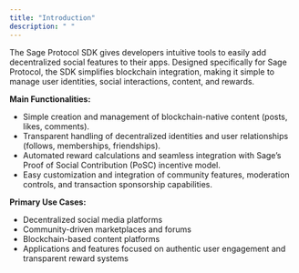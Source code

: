 ```yaml
---
title: "Introduction"
description: " "
---
```


The Sage Protocol SDK gives developers intuitive tools to easily add decentralized social features to their apps. Designed specifically for Sage Protocol, the SDK simplifies blockchain integration, making it simple to manage user identities, social interactions, content, and rewards.

**Main Functionalities:**

- Simple creation and management of blockchain-native content (posts, likes, comments).
- Transparent handling of decentralized identities and user relationships (follows, memberships, friendships).
- Automated reward calculations and seamless integration with Sage’s Proof of Social Contribution (PoSC) incentive model.
- Easy customization and integration of community features, moderation controls, and transaction sponsorship capabilities.

**Primary Use Cases:**

- Decentralized social media platforms
- Community-driven marketplaces and forums
- Blockchain-based content platforms
- Applications and features focused on authentic user engagement and transparent reward systems
